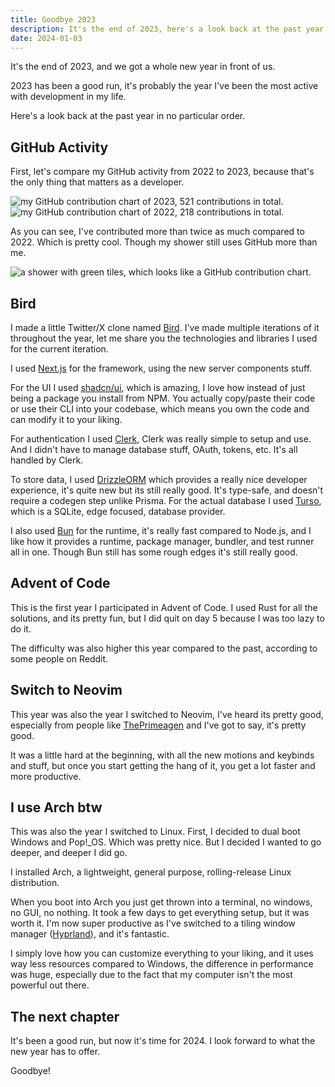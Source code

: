 ```yaml
---
title: Goodbye 2023
description: It's the end of 2023, here's a look back at the past year.
date: 2024-01-03
---
```



It's the end of 2023, and we got a whole new year in front of us.

2023 has been a good run, it's probably the year I've been the most active with development in my
life.

Here's a look back at the past year in no particular order.

## GitHub Activity

First, let's compare my GitHub activity from 2022 to 2023, because that's the only
thing that matters as a developer.


<Image src={contributions2023} alt="my GitHub contribution chart of 2023, 521 contributions in total." />
<Image src={contributions2022} alt="my GitHub contribution chart of 2022, 218 contributions in total." />

As you can see, I've contributed more than twice as much compared to 2022. Which is pretty cool.
Though my shower still uses GitHub more than me.


<Image src={shower} alt="a shower with green tiles, which looks like a GitHub contribution chart." />

## Bird

I made a little Twitter/X clone named [Bird](https://bird.lukadev.me/). I've made multiple iterations
of it throughout the year, let me share you the technologies and libraries I used for the current
iteration.

I used [Next.js](https://nextjs.org/) for the framework, using the new server components stuff.

For the UI I used
[shadcn/ui](https://ui.shadcn.com), which is amazing, I love how instead of
just being a package you install from NPM. You actually copy/paste their
code or use their CLI into your codebase, which means you own the code and
can modify it to your liking.

For authentication I used [Clerk](https://clerk.com/), Clerk was really simple to setup and use.
And I didn't have to manage database stuff, OAuth, tokens, etc. It's all handled by Clerk.

To store data, I used [DrizzleORM](https://orm.drizzle.team/) which provides a really nice developer
experience, it's quite new but its still really good. It's type-safe, and doesn't require a codegen
step unlike Prisma. For the actual database I used [Turso](https://turso.tech/), which is a SQLite,
edge focused, database provider.

I also used [Bun](https://bun.sh/) for the runtime, it's really fast compared to Node.js, and
I like how it provides a runtime, package manager, bundler, and test runner all in one. Though Bun
still has some rough edges it's still really good.

## Advent of Code

This is the first year I participated in Advent of Code. I used Rust for all the solutions, and its
pretty fun, but I did quit on day 5 because I was too lazy to do it.

The difficulty was also higher this year compared to the past, according to some people on Reddit.

## Switch to Neovim

This year was also the year I switched to Neovim, I've heard its pretty good, especially from people
like [ThePrimeagen](https://www.youtube.com/@ThePrimeagen) and I've got to say, it's pretty good.

It was a little hard at the beginning, with all the new motions and keybinds and stuff, but once you
start getting the hang of it, you get a lot faster and more productive.

## I use Arch btw

This was also the year I switched to Linux. First, I decided to dual boot Windows and Pop!_OS. Which
was pretty nice. But I decided I wanted to go deeper, and deeper I did go.

I installed Arch, a lightweight, general purpose, rolling-release Linux distribution.

When you boot into Arch you just get thrown into a terminal, no windows, no GUI, no nothing. It took a
few days to get everything setup, but it was worth it. I'm now super productive as I've switched to a
tiling window manager ([Hyprland](https://hyprland.org/)), and it's fantastic.

I simply love how you can customize everything to your liking, and it uses way less resources compared to
Windows, the difference in performance was huge, especially due to the fact that my computer isn't the most
powerful out there.

## The next chapter

It's been a good run, but now it's time for 2024. I look forward to what the new year has to offer.

Goodbye!
